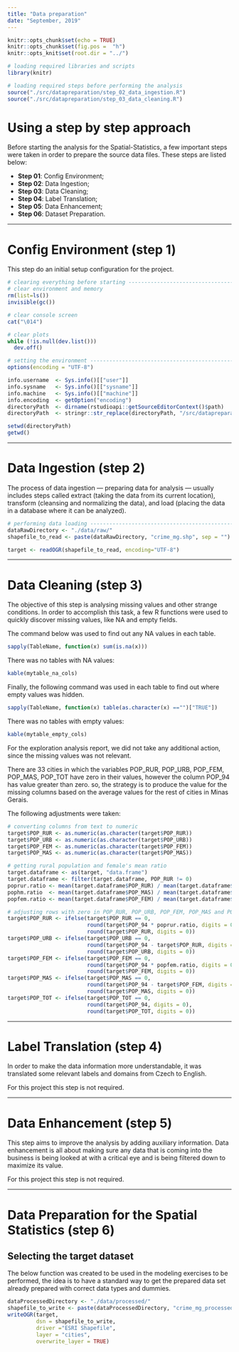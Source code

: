 ```yaml
---
title: "Data preparation"
date: "September, 2019"
---
```


```r
knitr::opts_chunk$set(echo = TRUE)
knitr::opts_chunk$set(fig.pos =  "h")
knitr::opts_knit$set(root.dir = "../")

# loading required libraries and scripts
library(knitr)
```


```r
# loading required steps before performing the analysis
source("./src/datapreparation/step_02_data_ingestion.R")
source("./src/datapreparation/step_03_data_cleaning.R")
```

# Using a step by step approach

Before starting the analysis for the Spatial-Statistics, a few important steps were taken in order to prepare the source data files. These steps are listed below:

- **Step 01**: Config Environment;
- **Step 02**: Data Ingestion;
- **Step 03**: Data Cleaning;
- **Step 04**: Label Translation;
- **Step 05**: Data Enhancement;
- **Step 06**: Dataset Preparation.

*******************************************************************************

# Config Environment (step 1)
This step do an initial setup configuration for the project.

``` r

# clearing everything before starting -----------------------------------------
# clear environment and memory
rm(list=ls())
invisible(gc())

# clear console screen
cat("\014")

# clear plots
while (!is.null(dev.list()))  
  dev.off()

# setting the environment -----------------------------------------------------
options(encoding = "UTF-8")

info.username  <- Sys.info()[["user"]]
info.sysname   <- Sys.info()[["sysname"]]
info.machine   <- Sys.info()[["machine"]]
info.encoding  <- getOption("encoding")
directoryPath  <- dirname(rstudioapi::getSourceEditorContext()$path)
directoryPath  <- stringr::str_replace(directoryPath, "/src/datapreparation", "")

setwd(directoryPath)
getwd()

```

*******************************************************************************

# Data Ingestion (step 2)
The process of data ingestion — preparing data for analysis — usually includes steps called extract (taking the data from its current location), transform (cleansing and normalizing the data), and load (placing the data in a database where it can be analyzed).

``` r

# performing data loading -----------------------------------------------------
dataRawDirectory <- "./data/raw/"
shapefile_to_read <- paste(dataRawDirectory, "crime_mg.shp", sep = "")

target <- readOGR(shapefile_to_read, encoding="UTF-8")

```

*******************************************************************************

# Data Cleaning (step 3)

The objective of this step is analysing missing values and other strange conditions. In order to accomplish this task, a few R functions were used to quickly discover missing values, like NA and empty fields.

The command below was used to find out any NA values in each table.

``` r
sapply(TableName, function(x) sum(is.na(x)))
```

There was no tables with NA values:

```r
kable(mytable_na_cols)
```

Finally, the following command was used in each table to find out where empty values was hidden. 

``` r
sapply(TableName, function(x) table(as.character(x) =="")["TRUE"])
```

There was no tables with empty values:

```r
kable(mytable_empty_cols)
```

For the exploration analysis report, we did not take any additional action, since the missing values was not relevant.

There are 33 cities in which the variables POP_RUR, POP_URB, POP_FEM, POP_MAS, POP_TOT have zero in their values, however the column POP_94 has value greater than zero. so, the strategy is to produce the value for the missing columns based on the average values for the rest of cities in Minas Gerais.

The following adjustments were taken:

```r

# converting columns from text to numeric
target$POP_RUR <- as.numeric(as.character(target$POP_RUR))
target$POP_URB <- as.numeric(as.character(target$POP_URB))
target$POP_FEM <- as.numeric(as.character(target$POP_FEM))
target$POP_MAS <- as.numeric(as.character(target$POP_MAS))

# getting rural population and female's mean ratio
target.dataframe <- as(target, "data.frame")
target.dataframe <- filter(target.dataframe, POP_RUR != 0)
poprur.ratio <- mean(target.dataframe$POP_RUR) / mean(target.dataframe$POP_URB)
pophm.ratio  <- mean(target.dataframe$POP_MAS) / mean(target.dataframe$POP_FEM)
popfem.ratio <- mean(target.dataframe$POP_FEM) / mean(target.dataframe$POP_TOT)

# adjusting rows with zero in POP_RUR, POP_URB, POP_FEM, POP_MAS and POP_TOT
target$POP_RUR <- ifelse(target$POP_RUR == 0, 
                         round(target$POP_94 * poprur.ratio, digits = 0),
                         round(target$POP_RUR, digits = 0))
target$POP_URB <- ifelse(target$POP_URB == 0, 
                         round(target$POP_94 - target$POP_RUR, digits = 0),
                         round(target$POP_URB, digits = 0))
target$POP_FEM <- ifelse(target$POP_FEM == 0, 
                         round(target$POP_94 * popfem.ratio, digits = 0),
                         round(target$POP_FEM, digits = 0))
target$POP_MAS <- ifelse(target$POP_MAS == 0, 
                         round(target$POP_94 - target$POP_FEM, digits = 0),
                         round(target$POP_MAS, digits = 0))
target$POP_TOT <- ifelse(target$POP_TOT == 0, 
                         round(target$POP_94, digits = 0),
                         round(target$POP_TOT, digits = 0))

```

*******************************************************************************

# Label Translation (step 4)
In order to make the data information more understandable, it was translated some relevant labels and domains from Czech to English.

For this project this step is not required.

*******************************************************************************

# Data Enhancement (step 5)
This step aims to improve the analysis by adding auxiliary information. Data enhancement is all about making sure any data that is coming into the business is being looked at with a critical eye and is being filtered down to maximize its value.

For this project this step is not required.

*******************************************************************************

# Data Preparation for the Spatial Statistics (step 6)

## Selecting the target dataset

The below function was created to be used in the modeling exercises to be performed, the idea is to have a standard way to get the prepared data set already prepared with correct data types and dummies.

``` r

dataProcessedDirectory <- "./data/processed/"
shapefile_to_write <- paste(dataProcessedDirectory, "crime_mg_processed.shp", sep = "")
writeOGR(target, 
         dsn = shapefile_to_write, 
         driver ="ESRI Shapefile", 
         layer = "cities", 
         overwrite_layer = TRUE)

```